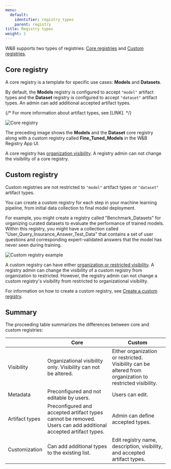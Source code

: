 ```yaml
---
menu:
  default:
    identifier: registry_types
    parent: registry
title: Registry types
weight: 1
---
```


W&B supports two types of registries: [Core registries](#core-registry) and [Custom registries](#custom-registry). 

## Core registry
A core registry is a template for specific use cases: **Models** and **Datasets**.

By default, the **Models** registry is configured to accept `"model"` artifact types and the **Dataset** registry is configured to accept `"dataset"` artifact types. An admin can add additional accepted artifact types. 

{/* For more information about artifact types, see [LINK]. */}

<Frame>
    <img src="/images/registry/core_registry_example.png" alt="Core registry"  />
</Frame>

The preceding image shows the **Models** and the **Dataset** core registry along with a custom registry called **Fine_Tuned_Models** in the W&B Registry App UI.

A core registry has [organization visibility](./configure_registry#registry-visibility-types). A registry admin can not change the visibility of a core registry. 

## Custom registry
Custom registries are not restricted to `"model"` artifact types or `"dataset"` artifact types.

You can create a custom registry for each step in your machine learning pipeline, from initial data collection to final model deployment.

For example, you might create a registry called "Benchmark_Datasets" for organizing curated datasets to evaluate the performance of trained models. Within this registry, you might have a collection called "User_Query_Insurance_Answer_Test_Data" that contains a set of user questions and corresponding expert-validated answers that the model has never seen during training. 

<Frame>
    <img src="/images/registry/custom_registry_example.png" alt="Custom registry example"  />
</Frame>

A custom registry can have either [organization or restricted visibility](./configure_registry#registry-visibility-types). A registry admin can change the visibility of a custom registry from organization to restricted. However, the registry admin can not change a custom registry's visibility from restricted to organizational visibility.

For information on how to create a custom registry, see [Create a custom registry](./create_collection).


## Summary
The proceeding table summarizes the differences between core and custom registries:

|                | Core  | Custom|
| -------------- | ----- | ----- |
| Visibility     | Organizational visibility only. Visibility can not be altered. | Either organization or restricted. Visibility can be altered from organization to restricted visibility.|
| Metadata       | Preconfigured and not editable by users. | Users can edit.  |
| Artifact types | Preconfigured and accepted artifact types cannot be removed. Users can add additional accepted artifact types. | Admin can define accepted types. |
| Customization    | Can add additional types to the existing list.|  Edit registry name, description, visibility, and accepted artifact types.|